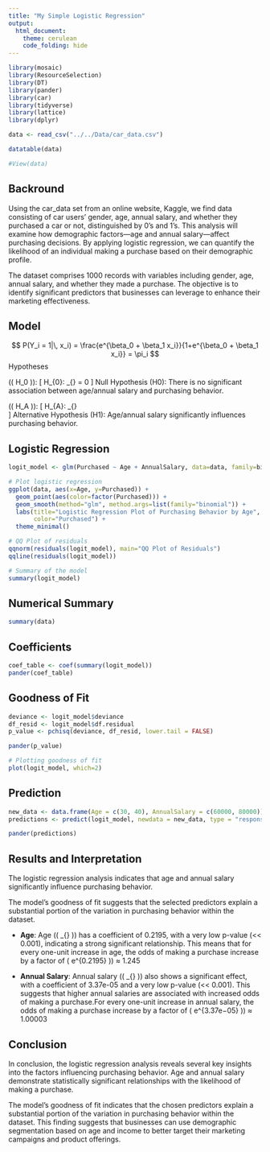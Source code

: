 ```yaml
---
title: "My Simple Logistic Regression"
output: 
  html_document:
    theme: cerulean
    code_folding: hide
---
```


<!-- Find some data of interest to you that can be analyzed with a logistic regression. Complete your Logistic Regression Analysis using this file. 

Hint, run the command 

> data() 

in your Console to see available datasets in R that you could use for this Analysis. You are also welcome to collect data yourself, or find other available datasets online for this Analysis. Just be careful to not use anyone else's "analysis" for this Analysis. Also, no conducting surveys unless you have IRB approval to do so. -->

```r
library(mosaic)
library(ResourceSelection) 
library(DT)
library(pander)
library(car)
library(tidyverse)
library(lattice)
library(dplyr)

data <- read_csv("../../Data/car_data.csv")

datatable(data)

#View(data)
```

## Backround

Using the car_data set from an online website, Kaggle, we find data consisting of car users' gender, age, annual salary, and whether they purchased a car or not, distinguished by 0's and 1's. This analysis will examine how demographic factors—age and annual salary—affect purchasing decisions. By applying logistic regression, we can quantify the likelihood of an individual making a purchase based on their demographic profile.

The dataset comprises 1000 records with variables including gender, age, annual salary, and whether they made a purchase. The objective is to identify significant predictors that businesses can leverage to enhance their marketing effectiveness.

## Model

$$
  P(Y_i = 1|\, x_i) = \frac{e^{\beta_0 + \beta_1 x_i}}{1+e^{\beta_0 + \beta_1 x_i}} = \pi_i
$$
Hypotheses

\textbf{Null Hypothesis} (\( H_0 \)):
\[
H_{0}: \beta_{\text{1}} = 0
\]
Null Hypothesis (H0):
There is no significant association between age/annual salary and purchasing behavior.

\textbf{Alternative Hypothesis} (\( H_A \)):
\[
H_{A}: \beta_{\text{1}} \neq 0 \
\]
Alternative Hypothesis (H1):
Age/annual salary significantly influences purchasing behavior.

## Logistic Regression

```r
logit_model <- glm(Purchased ~ Age + AnnualSalary, data=data, family=binomial)

# Plot logistic regression
ggplot(data, aes(x=Age, y=Purchased)) +
  geom_point(aes(color=factor(Purchased))) +
  geom_smooth(method="glm", method.args=list(family="binomial")) +
  labs(title="Logistic Regression Plot of Purchasing Behavior by Age", 
       color="Purchased") +
  theme_minimal()

# QQ Plot of residuals
qqnorm(residuals(logit_model), main="QQ Plot of Residuals")
qqline(residuals(logit_model))

# Summary of the model
summary(logit_model)

```

## Numerical Summary 

```r
summary(data)
```

## Coefficients

```r
coef_table <- coef(summary(logit_model))
pander(coef_table)
```

## Goodness of Fit

```r
deviance <- logit_model$deviance
df_resid <- logit_model$df.residual
p_value <- pchisq(deviance, df_resid, lower.tail = FALSE)

pander(p_value)

# Plotting goodness of fit
plot(logit_model, which=2)
```

## Prediction

```r
new_data <- data.frame(Age = c(30, 40), AnnualSalary = c(60000, 80000))
predictions <- predict(logit_model, newdata = new_data, type = "response")

pander(predictions)
```

## Results and Interpretation 

The logistic regression analysis indicates that age and annual salary significantly influence purchasing behavior.

The model's goodness of fit suggests that the selected predictors explain a substantial portion of the variation in purchasing behavior within the dataset.

- **Age**: Age (\( \beta_{\text{Age}} \)) has a coefficient of 0.2195, with a very low p-value (<< 0.001), indicating a strong significant relationship. This means that for every one-unit increase in age, the odds of making a purchase increase by a factor of \( e^{0.2195} \)) ≈ 1.245

- **Annual Salary**: Annual salary (\( \beta_{\text{AnnualSalary}} \)) also shows a significant effect, with a coefficient of 3.37e-05 and a very low p-value (<< 0.001). This suggests that higher annual salaries are associated with increased odds of making a purchase.For every one-unit increase in annual salary, the odds of making a purchase increase by a factor of \( e^{3.37e−05} \)) ≈ 1.00003

## Conclusion 

In conclusion, the logistic regression analysis reveals several key insights into the factors influencing purchasing behavior. Age and annual salary demonstrate statistically significant relationships with the likelihood of making a purchase.

The model's goodness of fit indicates that the chosen predictors explain a substantial portion of the variation in purchasing behavior within the dataset. This finding suggests that businesses can use demographic segmentation based on age and income to better target their marketing campaigns and product offerings.
